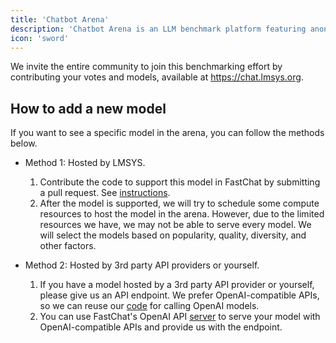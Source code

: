 ```yaml
---
title: 'Chatbot Arena'
description: 'Chatbot Arena is an LLM benchmark platform featuring anonymous, randomized battles'
icon: 'sword'
---
```


We invite the entire community to join this benchmarking effort by contributing your votes and models, available at https://chat.lmsys.org.

## How to add a new model
If you want to see a specific model in the arena, you can follow the methods below.

- Method 1: Hosted by LMSYS.
  1. Contribute the code to support this model in FastChat by submitting a pull request. See [instructions](model_support.md#how-to-support-a-new-model).
  2. After the model is supported, we will try to schedule some compute resources to host the model in the arena. However, due to the limited resources we have, we may not be able to serve every model. We will select the models based on popularity, quality, diversity, and other factors.

- Method 2: Hosted by 3rd party API providers or yourself.
  1. If you have a model hosted by a 3rd party API provider or yourself, please give us an API endpoint. We prefer OpenAI-compatible APIs, so we can reuse our [code](https://github.com/lm-sys/FastChat/blob/33dca5cf12ee602455bfa9b5f4790a07829a2db7/fastchat/serve/gradio_web_server.py#L333-L358) for calling OpenAI models.
  2. You can use FastChat's OpenAI API [server](openai_api.md) to serve your model with OpenAI-compatible APIs and provide us with the endpoint.
